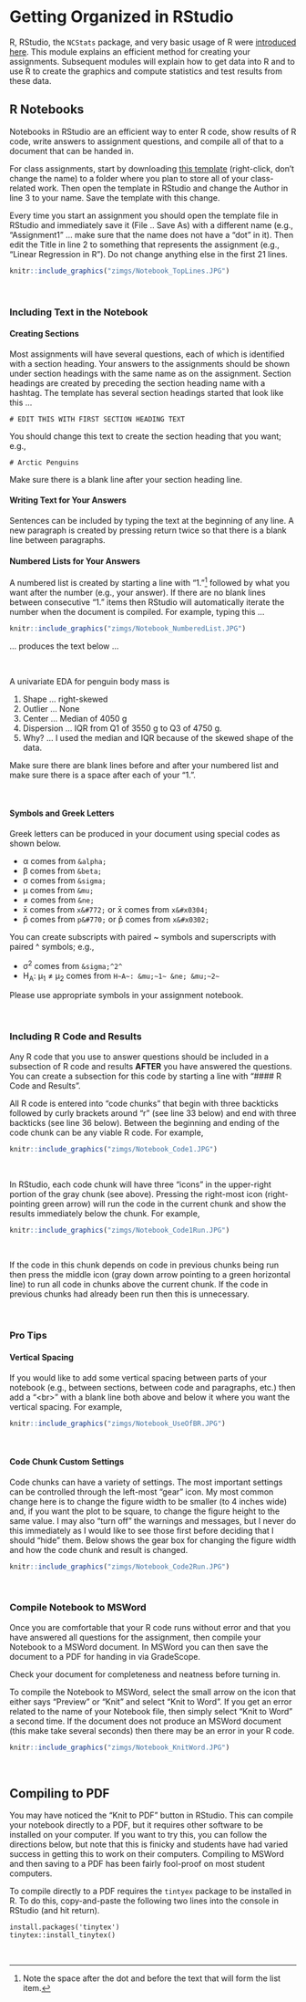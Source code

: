 # Getting Organized in RStudio {#RStart}

R, RStudio, the `NCStats`{.inline} package, and very basic usage of R were [introduced here](http://derekogle.com/NCMTH107/modules/Prep/RStart.html). This module explains an efficient method for creating your assignments. Subsequent modules will explain how to get data into R and to use R to create the graphics and compute statistics and test results from these data.

## R Notebooks
Notebooks in RStudio are an efficient way to enter R code, show results of R code, write answers to assignment questions, and compile all of that to a document that can be handed in.

For class assignments, start by downloading [this template](https://raw.githubusercontent.com/droglenc/NCMTH107/gh-pages/resources/FAQs/R%20Assignment%20Template.Rmd) (right-click, don't change the name) to a folder where you plan to store all of your class-related work. Then open the template in RStudio and change the Author in line 3 to your name. Save the template with this change.

Every time you start an assignment you should open the template file in RStudio and immediately save it (File .. Save As) with a different name (e.g., "Assignment1" ... make sure that the name does not have a "dot" in it). Then edit the Title in line 2 to something that represents the assignment (e.g., "Linear Regression in R"). Do not change anything else in the first 21 lines.

```r
knitr::include_graphics("zimgs/Notebook_TopLines.JPG")
```

&nbsp;

### Including Text in the Notebook
#### Creating Sections {-}
Most assignments will have several questions, each of which is identified with a section heading. Your answers to the assignments should be shown under section headings with the same name as on the assignment. Section headings are created by preceding the section heading name with a hashtag. The template has several section headings started that look like this ...

```
# EDIT THIS WITH FIRST SECTION HEADING TEXT
```

You should change this text to create the section heading that you want; e.g., 

```
# Arctic Penguins
```

::: {.tip data-latex=''}
Make sure there is a blank line after your section heading line.
:::


#### Writing Text for Your Answers {-}
Sentences can be included by typing the text at the beginning of any line. A new paragraph is created by pressing return twice so that there is a blank line between paragraphs.

#### Numbered Lists for Your Answers {-}
A numbered list is created by starting a line with "1. "^[Note the space after the dot and before the text that will form the list item.] followed by what you want after the number (e.g., your answer). If there are no blank lines between consecutive "1. " items then RStudio will automatically iterate the number when the document is compiled. For example, typing this ...

```r
knitr::include_graphics("zimgs/Notebook_NumberedList.JPG")
```

... produces the text below ...

&nbsp;

A univariate EDA for penguin body mass is

1. Shape ... right-skewed
1. Outlier ... None
1. Center ... Median of 4050 g
1. Dispersion ... IQR from Q1 of 3550 g to Q3 of 4750 g.
1. Why? ... I used the median and IQR because of the skewed shape of the data.

::: {.tip data-latex=''}
Make sure there are blank lines before and after your numbered list and make sure there is a space after each of your "1.".
:::

&nbsp;

#### Symbols and Greek Letters

Greek letters can be produced in your document using special codes as shown below.

* &alpha; comes from `&alpha;`
* &beta; comes from `&beta;`
* &sigma; comes from `&sigma;`
* &mu; comes from `&mu;`
* &ne; comes from `&ne;`
* x&#772; comes from `x&#772;` or x&#x0304; comes from `x&#x0304;`
* p&#770; comes from `p&#770;` or p&#x0302; comes from `x&#x0302;`

You can create subscripts with paired ~ symbols and superscripts with paired ^ symbols; e.g.,

* &sigma;^2^ comes from `&sigma;^2^`
* H~A~: &mu;~1~ &ne; &mu;~2~ comes from `H~A~: &mu;~1~ &ne; &mu;~2~`

::: {.tip data-latex=''}
Please use appropriate symbols in your assignment notebook.
:::

&nbsp;

### Including R Code and Results
Any R code that you use to answer questions should be included in a subsection of R code and results **AFTER** you have answered the questions. You can create a subsection for this code by starting a line with "#### R Code and Results".

All R code is entered into "code chunks" that begin with three backticks followed by curly brackets around "r" (see line 33 below) and end with three backticks (see line 36 below). Between the beginning and ending of the code chunk can be any viable R code. For example,

```r
knitr::include_graphics("zimgs/Notebook_Code1.JPG")
```

&nbsp;

In RStudio, each code chunk will have three "icons" in the upper-right portion of the gray chunk (see above). Pressing the right-most icon (right-pointing green arrow) will run the code in the current chunk and show the results immediately below the chunk. For example,

```r
knitr::include_graphics("zimgs/Notebook_Code1Run.JPG")
```

&nbsp;

If the code in this chunk depends on code in previous chunks being run then press the middle icon (gray down arrow pointing to a green horizontal line) to run all code in chunks above the current chunk. If the code in previous chunks had already been run then this is unnecessary.

&nbsp;

### Pro Tips
#### Vertical Spacing {-}
If you would like to add some vertical spacing between parts of your notebook (e.g., between sections, between code and paragraphs, etc.) then add a "\<br\>" with a blank line both above and below it where you want the vertical spacing. For example,

```r
knitr::include_graphics("zimgs/Notebook_UseOfBR.JPG")
```

&nbsp;

#### Code Chunk Custom Settings {-}
Code chunks can have a variety of settings. The most important settings can be controlled through the left-most "gear" icon. My most common change here is to change the figure width to be smaller (to 4 inches wide) and, if you want the plot to be square, to change the figure height to the same value. I may also "turn off" the warnings and messages, but I never do this immediately as I would like to see those first before deciding that I should "hide" them. Below shows the gear box for changing the figure width and how the code chunk and result is changed.

```r
knitr::include_graphics("zimgs/Notebook_Code2Run.JPG")
```

&nbsp;

### Compile Notebook to MSWord
Once you are comfortable that your R code runs without error and that you have answered all questions for the assignment, then compile your Notebook to a MSWord document. In MSWord you can then save the document to a PDF for handing in via GradeScope.

::: {.tip data-latex=''}
Check your document for completeness and neatness before turning in.
:::

To compile the Notebook to MSWord, select the small arrow on the icon that either says "Preview" or "Knit" and select "Knit to Word". If you get an error related to the name of your Notebook file, then simply select "Knit to Word" a second time. If the document does not produce an MSWord document (this make take several seconds) then there may be an error in your R code.

```r
knitr::include_graphics("zimgs/Notebook_KnitWord.JPG")
```

&nbsp;

## Compiling to PDF
You may have noticed the "Knit to PDF" button in RStudio. This can compile your notebook directly to a PDF, but it requires other software to be installed on your computer. If you want to try this, you can follow the directions below, but note that this is finicky and students have had varied success in getting this to work on their computers. Compiling to MSWord and then saving to a PDF has been fairly fool-proof on most student computers.

To compile directly to a PDF requires the `tintyex` package to be installed in R. To do this, copy-and-paste the following two lines into the console in RStudio (and hit return).

```
install.packages('tinytex')
tinytex::install_tinytex()
```

&nbsp;
